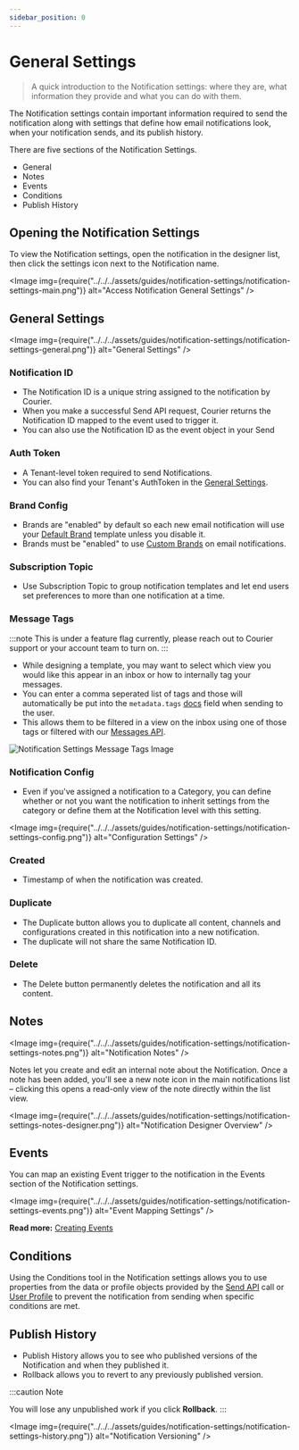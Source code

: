 ```yaml
---
sidebar_position: 0
---
```



# General Settings

> A quick introduction to the Notification settings: where they are, what information they provide and what you can do with them.

The Notification settings contain important information required to send the notification along with settings that define how email notifications look, when your notification sends, and its publish history.

There are five sections of the Notification Settings.

- General
- Notes
- Events
- Conditions
- Publish History

## Opening the Notification Settings

To view the Notification settings, open the notification in the designer list, then click the settings icon next to the Notification name.

<Image
  img={require("../../../assets/guides/notification-settings/notification-settings-main.png")}
  alt="Access Notification General Settings"
/>

## General Settings

<Image
  img={require("../../../assets/guides/notification-settings/notification-settings-general.png")}
  alt="General Settings"
/>

### Notification ID

- The Notification ID is a unique string assigned to the notification by Courier.
- When you make a successful Send API request, Courier returns the Notification ID mapped to the event used to trigger it.
- You can also use the Notification ID as the event object in your Send

### Auth Token

- A Tenant-level token required to send Notifications.
- You can also find your Tenant's AuthToken in the [General Settings](https://app.courier.com/settings).

### Brand Config

- Brands are "enabled" by default so each new email notification will use your [Default Brand](../../brands/how-to-use-brands-to-customize/#customize-your-brands) template unless you disable it.
- Brands must be "enabled" to use [Custom Brands](../../brands/how-to-use-brands-to-customize/#send-a-branded-email-notification) on email notifications.

### Subscription Topic
- Use Subscription Topic to group notification templates and let end users set preferences to more than one notification at a time.

### Message Tags

:::note 
This is under a feature flag currently, please reach out to Courier support or your account team to turn on.
:::

- While designing a template, you may want to select which view you would like this appear in an inbox or how to internally tag your messages. 
- You can enter a comma seperated list of tags and those will automatically be put into the `metadata.tags` [docs](../../../../version-2.0.0/reference/send/message/#the-metadata-property) field when sending to the user. 
- This allows them to be filtered in a view on the inbox using one of those tags or filtered with our [Messages API](../../../../version-2.0.0/reference/messages/list).

![Notification Settings Message Tags Image](../../inbox/designer-settings-message-tags.png)

### Notification Config

- Even if you've assigned a notification to a Category, you can define whether or not you want the notification to inherit settings from the category or define them at the Notification level with this setting.

<Image
  img={require("../../../assets/guides/notification-settings/notification-settings-config.png")}
  alt="Configuration Settings"
/>

### Created

- Timestamp of when the notification was created.

### Duplicate

- The Duplicate button allows you to duplicate all content, channels and configurations created in this notification into a new notification.
- The duplicate will not share the same Notification ID.

### Delete

- The Delete button permanently deletes the notification and all its content.

## Notes

<Image
  img={require("../../../assets/guides/notification-settings/notification-settings-notes.png")}
  alt="Notification Notes"
/>

Notes let you create and edit an internal note about the Notification. Once a note has been added, you'll see a new note icon in the main notifications list – clicking this opens a read-only view of the note directly within the list view.

<Image
  img={require("../../../assets/guides/notification-settings/notification-settings-notes-designer.png")}
  alt="Notification Designer Overview"
/>

## Events

You can map an existing Event trigger to the notification in the Events section of the Notification settings.

<Image
  img={require("../../../assets/guides/notification-settings/notification-settings-events.png")}
  alt="Event Mapping Settings"
/>

**Read more:** [Creating Events](../../sending/create-map-events.mdx)

## Conditions

Using the Conditions tool in the Notification settings allows you to use properties from the data or profile objects provided by the [Send API](../../../reference/send/intro.mdx) call or [User Profile](../../../reference/profiles/intro.mdx) to prevent the notification from sending when specific conditions are met.

## Publish History

- Publish History allows you to see who published versions of the Notification and when they published it.
- Rollback allows you to revert to any previously published version.

:::caution Note

You will lose any unpublished work if you click **Rollback**.
:::

<Image
  img={require("../../../assets/guides/notification-settings/notification-settings-history.png")}
  alt="Notification Versioning"
/>
